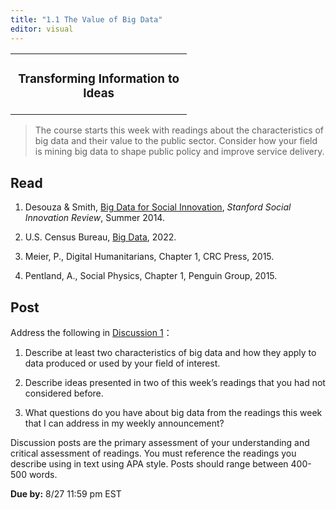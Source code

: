 ```yaml
---
title: "1.1 The Value of Big Data"
editor: visual
---
```


+:-------------------------------------:+
| ### Transforming Information to Ideas |
+---------------------------------------+

> The course starts this week with readings about the characteristics of big data and their value to the public sector. Consider how your field is mining big data to shape public policy and improve service delivery.

## Read

1.  Desouza & Smith, [Big Data for Social Innovation](https://ssir.org/articles/entry/big_data_for_social_innovation#), *Stanford Social Innovation Review*, Summer 2014.

2.  U.S. Census Bureau, [Big Data](https://www.census.gov/topics/research/big-data.About.html#list-tab-863269654), 2022.

3.  Meier, P., Digital Humanitarians, Chapter 1, CRC Press, 2015.

4.  Pentland, A., Social Physics, Chapter 1, Penguin Group, 2015.

## Post

Address the following in [Discussion 1](/discussions/M1-1.qmd)：

1.  Describe at least two characteristics of big data and how they apply to data produced or used by your field of interest.

2.  Describe ideas presented in two of this week's readings that you had not considered before.

3.  What questions do you have about big data from the readings this week that I can address in my weekly announcement?

Discussion posts are the primary assessment of your understanding and critical assessment of readings. You must reference the readings you describe using in text using APA style. Posts should range between 400-500 words.

**Due by:** 8/27 11:59 pm EST
